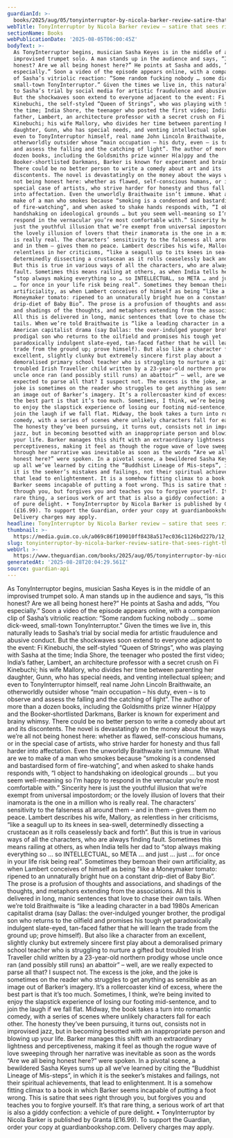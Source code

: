 ```yaml
---
guardianId: >-
  books/2025/aug/05/tonyinterruptor-by-nicola-barker-review-satire-that-sees-right-through-you
webTitle: TonyInterruptor by Nicola Barker review – satire that sees right through you
sectionName: Books
webPublicationDate: '2025-08-05T06:00:45Z'
bodyText: >-
  As TonyInterruptor begins, musician Sasha Keyes is in the middle of an
  improvised trumpet solo. A man stands up in the audience and says, “Is this
  honest? Are we all being honest here?” He points at Sasha and adds, “You
  especially.” Soon a video of the episode appears online, with a companion clip
  of Sasha’s vitriolic reaction: “Some random fucking nobody … some dick-weed,
  small-town TonyInterruptor.” Given the times we live in, this naturally leads
  to Sasha’s trial by social media for artistic fraudulence and abusive conduct.
  But the shockwaves soon extend to everyone adjacent to the event: Fi
  Kinebuchi, the self-styled “Queen of Strings”, who was playing with Sasha at
  the time; India Shore, the teenager who posted the first video; India’s
  father, Lambert, an architecture professor with a secret crush on Fi
  Kinebuchi; his wife Mallory, who divides her time between parenting her
  daughter, Gunn, who has special needs, and venting intellectual spleen; and
  even to TonyInterruptor himself, real name John Lincoln Braithwaite, an
  otherworldly outsider whose “main occupation – his duty, even – is to observe
  and assess the falling and the catching of light”. The author of more than a
  dozen books, including the Goldsmiths prize winner H(a)ppy and the
  Booker‑shortlisted Darkmans, Barker is known for experiment and brainy whimsy.
  There could be no better person to write a comedy about art and its
  discontents. The novel is devastatingly on the money about the ways we’re all
  not being honest here: whether as flawed, self-conscious humans, or in the
  special case of artists, who strive harder for honesty and thus fall harder
  into affectation. Even the unworldly Braithwaite isn’t immune. What are we to
  make of a man who smokes because “smoking is a condensed and bastardised form
  of fire-watching”, and when asked to shake hands responds with, “I object to
  handshaking on ideological grounds … but you seem well-meaning so I’m happy to
  respond in the vernacular you’re most comfortable with.” Sincerity here is
  just the youthful illusion that we’re exempt from universal impostordom; or
  the lovely illusion of lovers that their inamorata is the one in a million who
  is really real. The characters’ sensitivity to the falseness all around them –
  and in them – gives them no peace. Lambert describes his wife, Mallory, as
  relentless in her criticisms, “like a seagull up to its knees in sea-swell,
  determinedly dissecting a crustacean as it rolls ceaselessly back and forth”.
  But this is true in various ways of all the characters, who are always finding
  fault. Sometimes this means railing at others, as when India tells her dad to
  “stop always making everything so … so INTELLECTUAL, so META … and just … just
  … for once in your life risk being real”. Sometimes they bemoan their own
  artificiality, as when Lambert conceives of himself as being “like a
  Moneymaker tomato: ripened to an unnaturally bright hue on a constant
  drip-diet of Baby Bio”. The prose is a profusion of thoughts and associations,
  and shadings of the thoughts, and metaphors extending from the associations.
  All this is delivered in long, manic sentences that love to chase their own
  tails. When we’re told Braithwaite is “like a leading character in a bad 1980s
  American capitalist drama (say Dallas: the over-indulged younger brother, the
  prodigal son who returns to the oilfield and promises his tough yet
  paradoxically indulgent slate-eyed, tan-faced father that he will learn the
  trade from the ground up; prove himself). But also like a character from an
  excellent, slightly clunky but extremely sincere first play about a
  demoralised primary school teacher who is struggling to nurture a gifted but
  troubled Irish Traveller child written by a 23-year-old northern prodigy whose
  uncle once ran (and possibly still runs) an abattoir” – well, are we really
  expected to parse all that? I suspect not. The excess is the joke, and the
  joke is sometimes on the reader who struggles to get anything as sensible as
  an image out of Barker’s imagery. It’s a rollercoaster kind of excess, where
  the best part is that it’s too much. Sometimes, I think, we’re being invited
  to enjoy the slapstick experience of losing our footing mid-sentence, and to
  join the laugh if we fall flat. Midway, the book takes a turn into romantic
  comedy, with a series of scenes where unlikely characters fall for each other.
  The honesty they’ve been pursuing, it turns out, consists not in improvised
  jazz, but in becoming besotted with an inappropriate person and blowing up
  your life. Barker manages this shift with an extraordinary lightness and
  perceptiveness, making it feel as though the rogue wave of love sweeping
  through her narrative was inevitable as soon as the words “Are we all being
  honest here?” were spoken. In a pivotal scene, a bewildered Sasha Keyes sums
  up all we’ve learned by citing the “Buddhist Lineage of Mis-steps”, in which
  it is the seeker’s mistakes and failings, not their spiritual achievements,
  that lead to enlightenment. It is a somehow fitting climax to a book in which
  Barker seems incapable of putting a foot wrong. This is satire that sees right
  through you, but forgives you and teaches you to forgive yourself. It’s that
  rare thing, a serious work of art that is also a giddy confection: a vehicle
  of pure delight. • TonyInterruptor by Nicola Barker is published by Granta
  (£16.99). To support the Guardian, order your copy at guardianbookshop.com.
  Delivery charges may apply.
headline: TonyInterruptor by Nicola Barker review – satire that sees right through you
thumbnail: >-
  https://media.guim.co.uk/a069c86f109010ff8438a517ec036c1126bd227b/12_706_2113_1690/500.jpg
slug: tonyinterruptor-by-nicola-barker-review-satire-that-sees-right-through-you
webUrl: >-
  https://www.theguardian.com/books/2025/aug/05/tonyinterruptor-by-nicola-barker-review-satire-that-sees-right-through-you
generatedAt: '2025-08-28T20:04:29.561Z'
source: guardian-api
---
```

As TonyInterruptor begins, musician Sasha Keyes is in the middle of an improvised trumpet solo. A man stands up in the audience and says, “Is this honest? Are we all being honest here?” He points at Sasha and adds, “You especially.” Soon a video of the episode appears online, with a companion clip of Sasha’s vitriolic reaction: “Some random fucking nobody … some dick-weed, small-town TonyInterruptor.” Given the times we live in, this naturally leads to Sasha’s trial by social media for artistic fraudulence and abusive conduct. But the shockwaves soon extend to everyone adjacent to the event: Fi Kinebuchi, the self-styled “Queen of Strings”, who was playing with Sasha at the time; India Shore, the teenager who posted the first video; India’s father, Lambert, an architecture professor with a secret crush on Fi Kinebuchi; his wife Mallory, who divides her time between parenting her daughter, Gunn, who has special needs, and venting intellectual spleen; and even to TonyInterruptor himself, real name John Lincoln Braithwaite, an otherworldly outsider whose “main occupation – his duty, even – is to observe and assess the falling and the catching of light”. The author of more than a dozen books, including the Goldsmiths prize winner H(a)ppy and the Booker‑shortlisted Darkmans, Barker is known for experiment and brainy whimsy. There could be no better person to write a comedy about art and its discontents. The novel is devastatingly on the money about the ways we’re all not being honest here: whether as flawed, self-conscious humans, or in the special case of artists, who strive harder for honesty and thus fall harder into affectation. Even the unworldly Braithwaite isn’t immune. What are we to make of a man who smokes because “smoking is a condensed and bastardised form of fire-watching”, and when asked to shake hands responds with, “I object to handshaking on ideological grounds … but you seem well-meaning so I’m happy to respond in the vernacular you’re most comfortable with.” Sincerity here is just the youthful illusion that we’re exempt from universal impostordom; or the lovely illusion of lovers that their inamorata is the one in a million who is really real. The characters’ sensitivity to the falseness all around them – and in them – gives them no peace. Lambert describes his wife, Mallory, as relentless in her criticisms, “like a seagull up to its knees in sea-swell, determinedly dissecting a crustacean as it rolls ceaselessly back and forth”. But this is true in various ways of all the characters, who are always finding fault. Sometimes this means railing at others, as when India tells her dad to “stop always making everything so … so INTELLECTUAL, so META … and just … just … for once in your life risk being real”. Sometimes they bemoan their own artificiality, as when Lambert conceives of himself as being “like a Moneymaker tomato: ripened to an unnaturally bright hue on a constant drip-diet of Baby Bio”. The prose is a profusion of thoughts and associations, and shadings of the thoughts, and metaphors extending from the associations. All this is delivered in long, manic sentences that love to chase their own tails. When we’re told Braithwaite is “like a leading character in a bad 1980s American capitalist drama (say Dallas: the over-indulged younger brother, the prodigal son who returns to the oilfield and promises his tough yet paradoxically indulgent slate-eyed, tan-faced father that he will learn the trade from the ground up; prove himself). But also like a character from an excellent, slightly clunky but extremely sincere first play about a demoralised primary school teacher who is struggling to nurture a gifted but troubled Irish Traveller child written by a 23-year-old northern prodigy whose uncle once ran (and possibly still runs) an abattoir” – well, are we really expected to parse all that? I suspect not. The excess is the joke, and the joke is sometimes on the reader who struggles to get anything as sensible as an image out of Barker’s imagery. It’s a rollercoaster kind of excess, where the best part is that it’s too much. Sometimes, I think, we’re being invited to enjoy the slapstick experience of losing our footing mid-sentence, and to join the laugh if we fall flat. Midway, the book takes a turn into romantic comedy, with a series of scenes where unlikely characters fall for each other. The honesty they’ve been pursuing, it turns out, consists not in improvised jazz, but in becoming besotted with an inappropriate person and blowing up your life. Barker manages this shift with an extraordinary lightness and perceptiveness, making it feel as though the rogue wave of love sweeping through her narrative was inevitable as soon as the words “Are we all being honest here?” were spoken. In a pivotal scene, a bewildered Sasha Keyes sums up all we’ve learned by citing the “Buddhist Lineage of Mis-steps”, in which it is the seeker’s mistakes and failings, not their spiritual achievements, that lead to enlightenment. It is a somehow fitting climax to a book in which Barker seems incapable of putting a foot wrong. This is satire that sees right through you, but forgives you and teaches you to forgive yourself. It’s that rare thing, a serious work of art that is also a giddy confection: a vehicle of pure delight. • TonyInterruptor by Nicola Barker is published by Granta (£16.99). To support the Guardian, order your copy at guardianbookshop.com. Delivery charges may apply.
